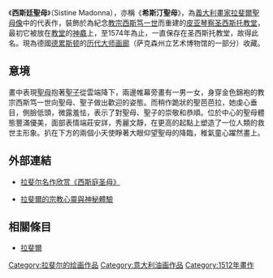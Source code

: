 {{Unreferenced|time=2019-05-26}}
{{Infobox Painting| image_file=RAFAEL - Madonna Sixtina (Gemäldegalerie Alter Meister, Dresde, 1513-14. Óleo sobre lienzo, 265 x 196 cm).jpg
| title=《西斯庭聖母》
| artist= [[拉斐爾|拉斐爾]]
| year= 1512年－1514年
| type= [[油畫|油畫]]
| height= 265
| width= 196
| height_inch=104
| width_inch=77
| city= [[德勒斯登|德勒斯登]]
| museum= [[历代大师画廊|历代大师画廊]]
}}
《'''西斯廷聖母'''》（Sistine Madonna），亦稱《'''希斯汀聖母'''》，為[[義大利|義大利]][[畫家|畫家]][[拉斐爾|拉斐爾]][[聖母像|聖母像]]中的代表作，裝飾於為紀念[[教宗|教宗]][[西斯笃一世|西斯笃一世]]而重建的[[皮亚琴察圣西斯托教堂|皮亚琴察圣西斯托教堂]]，最初它被放在[[教堂|教堂]]的[[神龕|神龕]]上，至1574年為止，一直保存在圣西斯托教堂，故得此名。現為德國[[德累斯顿|德累斯顿]]的[[历代大师画廊|历代大师画廊]]（萨克森州立艺术博物馆的一部分）收藏。

== 意境 ==
畫中表現[[聖母|聖母]]抱著[[聖子|聖子]]從雲端降下，兩邊帷幕旁畫有一男一女，身穿金色錦袍的教宗西斯笃一世向聖母、聖子做出歡迎的姿態。而稍作跪狀的聖芭芭拉，她虔心垂目，側臉低頭，微露羞怯，表示了對聖母、聖子的崇敬和恭順。位於中心的聖母體態豐滿優美，面部表情端莊安詳，秀麗文靜，在更高的起點上塑造了一位人類的救世主形象。扒在下方的兩個小天使睜著大眼仰望聖母的降臨，稚氣童心躍然畫上。

== 外部連結 ==
* {{zh-cn}}[https://web.archive.org/web/20090601185956/http://news.xinhuanet.com/shuhua/2009-02/13/content_7289153.htm 拉斐尔名作欣赏《西斯庭圣母》]
* {{zh-tw}}[http://life.fhl.net/Art/3wen3.htm 拉斐爾的宗教心靈與神秘體驗] {{Wayback|url=http://life.fhl.net/Art/3wen3.htm |date=20181116071504 }}

== 相關條目 ==
* [[拉斐尔·圣齐奥|拉斐爾]]
{{拉斐尔}}
{{Authority control}}
[[Category:拉斐尔的绘画作品|Category:拉斐尔的绘画作品]]
[[Category:意大利油画作品|Category:意大利油画作品]]
[[Category:1512年畫作|Category:1512年畫作]]
{{Paint-stub}}